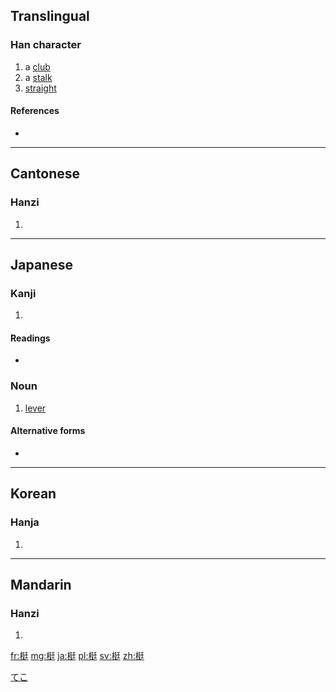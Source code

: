 ==Translingual==

===Han character===
{{Han char|rn=75|rad=木|as=07|sn=11|four=4294<sub>1</sub>|canj=木弓大土 (DNKG)}}

# a [[club]]
# a [[stalk]]
# [[straight]]

====References====
* {{Han ref|kx=0528.050|dkj=14827|dj=0916.200|hdz=21200.020|uh=6883|ud=26755|bh=B1F2|bd=45554}}

----

==Cantonese==

===Hanzi===
{{yue-hanzi|jyut=|y=ting5}}

# {{defn|lang=yue|sort=木07}}

----

==Japanese==

===Kanji===
{{ja-kanji|grade=|rs=木07}}

# {{defn|lang=ja|sort=木07}}

====Readings====
* {{ja-readings|on=[[てい]] (tei), [[ちょう]] (chō)|kun=[[つえ]] (tsue), [[てこ]] (teko)}}

===Noun===
{{ja-noun|k|hira=てこ|rom=teko}}
# [[lever]]

====Alternative forms====
* {{l|ja|梃子}}

[[Category:ja:Simple machines|てこ]]

----

==Korean==

===Hanja===
{{ko-hanja|hangeul=정|eumhun=|rv=jeong|mr=chŏng|y=ceng}}

# {{defn|lang=ko|sort=木07}}

----

==Mandarin==

===Hanzi===
{{cmn-hanzi|pin=[[tǐng]] ([[ting3]])|wg=t'ing<sup>3</sup>}}

# {{defn|lang=cmn|sort=木07}}

[[fr:梃]]
[[mg:梃]]
[[ja:梃]]
[[pl:梃]]
[[sv:梃]]
[[zh:梃]]